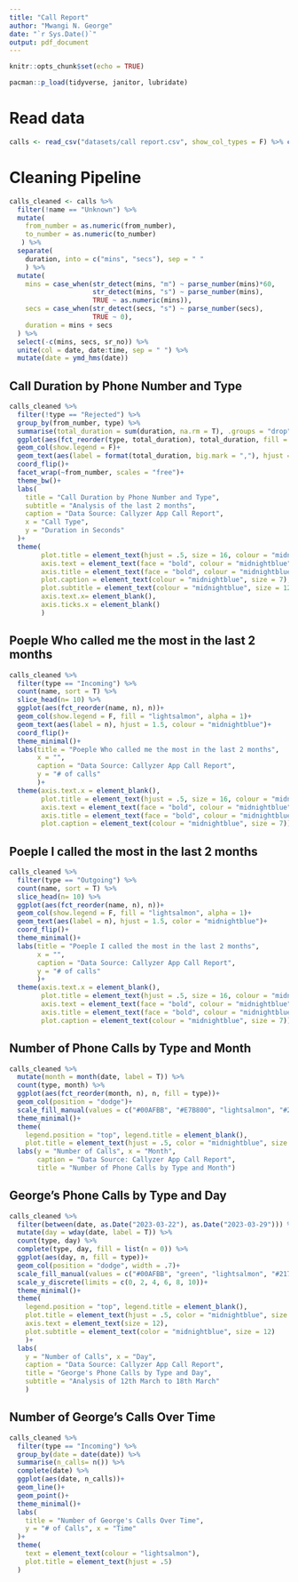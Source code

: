 ```yaml
---
title: "Call Report"
author: "Mwangi N. George"
date: "`r Sys.Date()`"
output: pdf_document
---
```


```r
knitr::opts_chunk$set(echo = TRUE)
```

```r
pacman::p_load(tidyverse, janitor, lubridate)
```

# Read data
```r
calls <- read_csv("datasets/call report.csv", show_col_types = F) %>% clean_names()
```

# Cleaning Pipeline
```r
calls_cleaned <- calls %>% 
  filter(!name == "Unknown") %>% 
  mutate(
    from_number = as.numeric(from_number),
    to_number = as.numeric(to_number)
   ) %>% 
  separate(
    duration, into = c("mins", "secs"), sep = " "
    ) %>% 
  mutate(
    mins = case_when(str_detect(mins, "m") ~ parse_number(mins)*60, 
                     str_detect(mins, "s") ~ parse_number(mins),
                     TRUE ~ as.numeric(mins)),
    secs = case_when(str_detect(secs, "s") ~ parse_number(secs),
                     TRUE ~ 0),
    duration = mins + secs
  ) %>% 
  select(-c(mins, secs, sr_no)) %>% 
  unite(col = date, date:time, sep = " ") %>% 
  mutate(date = ymd_hms(date))
```


## Call Duration by Phone Number and Type
```r
calls_cleaned %>% 
  filter(!type == "Rejected") %>% 
  group_by(from_number, type) %>% 
  summarise(total_duration = sum(duration, na.rm = T), .groups = "drop") %>% 
  ggplot(aes(fct_reorder(type, total_duration), total_duration, fill = as.factor(from_number)))+
  geom_col(show.legend = F)+
  geom_text(aes(label = format(total_duration, big.mark = ","), hjust = 1))+
  coord_flip()+
  facet_wrap(~from_number, scales = "free")+
  theme_bw()+
  labs(
    title = "Call Duration by Phone Number and Type", 
    subtitle = "Analysis of the last 2 months",
    caption = "Data Source: Callyzer App Call Report",
    x = "Call Type", 
    y = "Duration in Seconds"
  )+
  theme(
        plot.title = element_text(hjust = .5, size = 16, colour = "midnightblue"), 
        axis.text = element_text(face = "bold", colour = "midnightblue"),
        axis.title = element_text(face = "bold", colour = "midnightblue"),
        plot.caption = element_text(colour = "midnightblue", size = 7),
        plot.subtitle = element_text(colour = "midnightblue", size = 12),
        axis.text.x= element_blank(),
        axis.ticks.x = element_blank()
        )
```

## Poeple Who called me the most in the last 2 months

```r
calls_cleaned %>% 
  filter(type == "Incoming") %>% 
  count(name, sort = T) %>% 
  slice_head(n= 10) %>% 
  ggplot(aes(fct_reorder(name, n), n))+
  geom_col(show.legend = F, fill = "lightsalmon", alpha = 1)+
  geom_text(aes(label = n), hjust = 1.5, colour = "midnightblue")+
  coord_flip()+
  theme_minimal()+
  labs(title = "Poeple Who called me the most in the last 2 months", 
       x = "",
       caption = "Data Source: Callyzer App Call Report",
       y = "# of calls"
       )+
  theme(axis.text.x = element_blank(), 
        plot.title = element_text(hjust = .5, size = 16, colour = "midnightblue"), 
        axis.text = element_text(face = "bold", colour = "midnightblue"),
        axis.title = element_text(face = "bold", colour = "midnightblue"),
        plot.caption = element_text(colour = "midnightblue", size = 7))
```

## Poeple I called the most in the last 2 months
```r
calls_cleaned %>% 
  filter(type == "Outgoing") %>% 
  count(name, sort = T) %>% 
  slice_head(n= 10) %>% 
  ggplot(aes(fct_reorder(name, n), n))+
  geom_col(show.legend = F, fill = "lightsalmon", alpha = 1)+
  geom_text(aes(label = n), hjust = 1.5, color = "midnightblue")+
  coord_flip()+
  theme_minimal()+
  labs(title = "Poeple I called the most in the last 2 months", 
       x = "",
       caption = "Data Source: Callyzer App Call Report",
       y = "# of calls"
       )+
  theme(axis.text.x = element_blank(), 
        plot.title = element_text(hjust = .5, size = 16, colour = "midnightblue"), 
        axis.text = element_text(face = "bold", colour = "midnightblue"),
        axis.title = element_text(face = "bold", colour = "midnightblue"),
        plot.caption = element_text(colour = "midnightblue", size = 7))
```

## Number of Phone Calls by Type and Month
```r
calls_cleaned %>% 
  mutate(month = month(date, label = T)) %>% 
  count(type, month) %>% 
  ggplot(aes(fct_reorder(month, n), n, fill = type))+
  geom_col(position = "dodge")+
  scale_fill_manual(values = c("#00AFBB", "#E7B800", "lightsalmon", "#2171B5"))+
  theme_minimal()+
  theme(
    legend.position = "top", legend.title = element_blank(),
    plot.title = element_text(hjust = .5, color = "midnightblue", size = 17))+
  labs(y = "Number of Calls", x = "Month", 
       caption = "Data Source: Callyzer App Call Report",
       title = "Number of Phone Calls by Type and Month")

```

## George's Phone Calls by Type and Day
```r
calls_cleaned %>% 
  filter(between(date, as.Date("2023-03-22"), as.Date("2023-03-29"))) %>% 
  mutate(day = wday(date, label = T)) %>% 
  count(type, day) %>% 
  complete(type, day, fill = list(n = 0)) %>% 
  ggplot(aes(day, n, fill = type))+
  geom_col(position = "dodge", width = .7)+
  scale_fill_manual(values = c("#00AFBB", "green", "lightsalmon", "#2171B5"))+
  scale_y_discrete(limits = c(0, 2, 4, 6, 8, 10))+
  theme_minimal()+
  theme(
    legend.position = "top", legend.title = element_blank(),
    plot.title = element_text(hjust = .5, color = "midnightblue", size = 20),
    axis.text = element_text(size = 12), 
    plot.subtitle = element_text(color = "midnightblue", size = 12)
    )+
  labs(
    y = "Number of Calls", x = "Day", 
    caption = "Data Source: Callyzer App Call Report",
    title = "George's Phone Calls by Type and Day",
    subtitle = "Analysis of 12th March to 18th March"
    )
```

## Number of George's Calls Over Time
```r
calls_cleaned %>% 
  filter(type == "Incoming") %>% 
  group_by(date = date(date)) %>% 
  summarise(n_calls= n()) %>% 
  complete(date) %>% 
  ggplot(aes(date, n_calls))+
  geom_line()+
  geom_point()+
  theme_minimal()+
  labs(
    title = "Number of George's Calls Over Time", 
    y = "# of Calls", x = "Time"
  )+
  theme(
    text = element_text(colour = "lightsalmon"),
    plot.title = element_text(hjust = .5)
  )
```
































